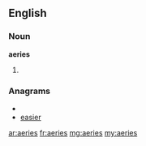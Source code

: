 ==English==
===Noun===
'''aeries'''
#{{plural of|aerie}}

===Anagrams===
* {{alphagram|aeeirs}}
* [[easier#English|easier]]

[[ar:aeries]]
[[fr:aeries]]
[[mg:aeries]]
[[my:aeries]]